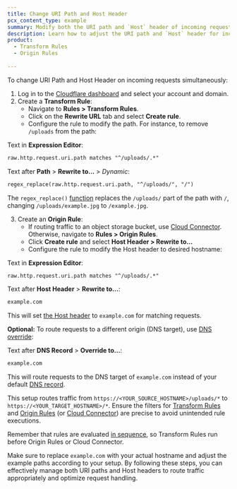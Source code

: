 ```yaml
---
title: Change URI Path and Host Header
pcx_content_type: example
summary: Modify both the URI path and `Host` header of incoming requests using Transform Rules and Origin Rules.
description: Learn how to adjust the URI path and `Host` header for incoming requests. This example demonstrates using both Transform Rules and Origin Rules to achieve simultaneous modifications.
product:
  - Transform Rules
  - Origin Rules
  
---
```



To change URI Path and Host Header on incoming requests simultaneously:

1. Log in to the [Cloudflare dashboard](https://dash.cloudflare.com/) and select your account and domain.
2. Create a **Transform Rule**:
    - Navigate to **Rules > Transform Rules**.
    - Click on the **Rewrite URL** tab and select **Create rule**.
    - Configure the rule to modify the path. For instance, to remove `/uploads` from the path:

<Example>

Text in **Expression Editor**:

```txt
raw.http.request.uri.path matches "^/uploads/.*"
```

Text after **Path** > **Rewrite to...** > *Dynamic*:

```txt
regex_replace(raw.http.request.uri.path, "^/uploads/", "/")
```

</Example>

The `regex_replace()` [function](/ruleset-engine/rules-language/functions/#regex_replace) replaces the `/uploads/` part of the path with `/`, changing `/uploads/example.jpg` to `/example.jpg`.

3. Create an **Origin Rule**:
    - If routing traffic to an object storage bucket, use [Cloud Connector](/rules/cloud-connector). Otherwise, navigate to **Rules > Origin Rules**.
    - Click **Create rule** and select **Host Header > Rewrite to...**
    - Configure the rule to modify the Host header to desired hostname:

<Example>

Text in **Expression Editor**:

```txt
raw.http.request.uri.path matches "^/uploads/.*"
```

Text after **Host Header** > **Rewrite to...**:

```txt
example.com
```

This will set [the Host header](/rules/origin-rules/features/#host-header) to `example.com` for matching requests.

**Optional:**
To route requests to a different origin (DNS target), use [DNS override](/rules/origin-rules/features/#dns-record):

Text after **DNS Record** > **Override to...**:

```txt
example.com
```

This will route requests to the DNS target of `example.com` instead of your default [DNS record](/dns/manage-dns-records/how-to/create-dns-records/).
</Example>

This setup routes traffic from `https://<YOUR_SOURCE_HOSTNAME>/uploads/*` to `https://<YOUR_TARGET_HOSTNAME>/*`. Ensure the filters for [Transform Rules](/rules/transform/) and [Origin Rules](/rules/origin-rules/) (or [Cloud Connector](/rules/cloud-connector/)) are precise to avoid unintended rule executions.

Remember that rules are evaluated [in sequence](/ruleset-engine/reference/phases-list/), so Transform Rules run before Origin Rules or Cloud Connector.

Make sure to replace `example.com` with your actual hostname and adjust the example paths according to your setup. By following these steps, you can effectively manage both URI paths and Host headers to route traffic appropriately and optimize request handling.